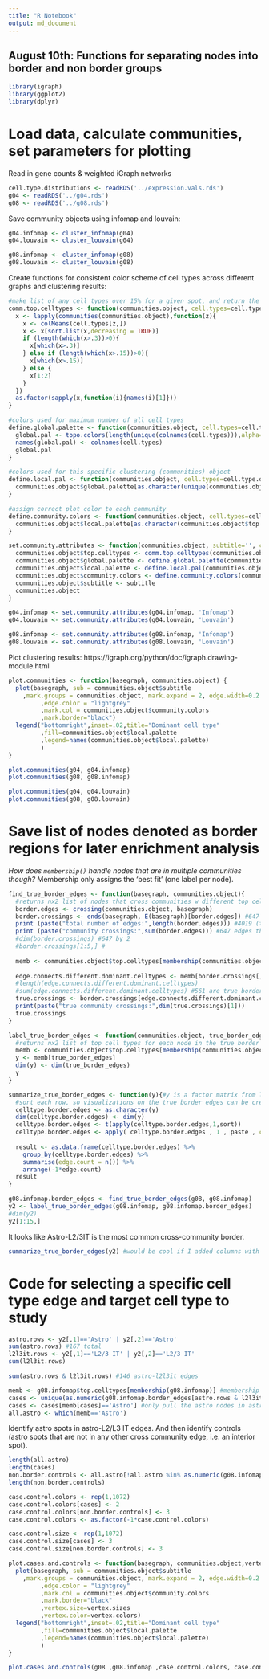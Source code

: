 ---
title: "R Notebook"
output: md_document
---

## August 10th: Functions for separating nodes into border and non border groups

```{r}
library(igraph)
library(ggplot2)
library(dplyr)
```

# Load data, calculate communities, set parameters for plotting 
Read in gene counts & weighted iGraph networks
```{r}
cell.type.distributions <- readRDS('../expression.vals.rds')
g04 <- readRDS('../g04.rds')
g08 <- readRDS('../g08.rds')
```

Save community objects using infomap and louvain:
```{r}
g04.infomap <- cluster_infomap(g04)
g04.louvain <- cluster_louvain(g04)

g08.infomap <- cluster_infomap(g08)
g08.louvain <- cluster_louvain(g08)
```

Create functions for consistent color scheme of cell types across different graphs and clustering results:
```{r}
#make list of any cell types over 15% for a given spot, and return the top (#1) for each community
comm.top.celltypes <- function(communities.object, cell.types=cell.type.distributions){
  x <- lapply(communities(communities.object),function(z){
    x <- colMeans(cell.types[z,])
    x <- x[sort.list(x,decreasing = TRUE)]
    if (length(which(x>.3))>0){
      x[which(x>.3)]
    } else if (length(which(x>.15))>0){
      x[which(x>.15)]
    } else {
      x[1:2]
    }
  })
  as.factor(sapply(x,function(i){names(i)[1]}))
}

#colors used for maximum number of all cell types
define.global.palette <- function(communities.object, cell.types=cell.type.distributions){
  global.pal <- topo.colors(length(unique(colnames(cell.types))),alpha=.2) #unique colorset for all available cell types
  names(global.pal) <- colnames(cell.types)
  global.pal
}

#colors used for this specific clustering (communities) object
define.local.pal <- function(communities.object, cell.types=cell.type.distributions){
  communities.object$global.palette[as.character(unique(communities.object$top.celltypes))] #unique colorset used for this instance 
}

#assign correct plot color to each community
define.community.colors <- function(communities.object, cell.types=cell.type.distributions){
  communities.object$local.palette[as.character(communities.object$top.celltypes)] 
}

set.community.attributes <- function(communities.object, subtitle='', cell.types=cell.type.distributions){
  communities.object$top.celltypes <- comm.top.celltypes(communities.object)
  communities.object$global.palette <- define.global.palette(communities.object)
  communities.object$local.palette <- define.local.pal(communities.object)
  communities.object$community.colors <- define.community.colors(communities.object)
  communities.object$subtitle <- subtitle
  communities.object
}
```

```{r}
g04.infomap <- set.community.attributes(g04.infomap, 'Infomap')
g04.louvain <- set.community.attributes(g04.louvain, 'Louvain')

g08.infomap <- set.community.attributes(g08.infomap, 'Infomap')
g08.louvain <- set.community.attributes(g08.louvain, 'Louvain')
```


Plot clustering results: https://igraph.org/python/doc/igraph.drawing-module.html
```{r}
plot.communities <- function(basegraph, communities.object) {
  plot(basegraph, sub = communities.object$subtitle
    ,mark.groups = communities.object, mark.expand = 2, edge.width=0.2 
         ,edge.color = "lightgrey"
         ,mark.col = communities.object$community.colors
         ,mark.border="black")
  legend("bottomright",inset=.02,title="Dominant cell type"
         ,fill=communities.object$local.palette
         ,legend=names(communities.object$local.palette) 
         )
}
```

```{r, fig.width = 7, fig.height = 7}
plot.communities(g04, g04.infomap)
plot.communities(g08, g08.infomap)

plot.communities(g04, g04.louvain)
plot.communities(g08, g08.louvain)
```

# Save list of nodes denoted as border regions for later enrichment analysis
*How does `membership()` handle nodes that are in multiple communities though?* Membership only assigns the 'best fit' (one label per node).

```{r}
find_true_border_edges <- function(basegraph, communities.object){
  #returns nx2 list of nodes that cross communities w different top cell types
  border.edges <- crossing(communities.object, basegraph)
  border.crossings <- ends(basegraph, E(basegraph)[border.edges]) #647
  print (paste("total number of edges:",length(border.edges))) #4019 (total number of edges)
  print (paste("community crossings:",sum(border.edges))) #647 edges that connect different communities
  #dim(border.crossings) #647 by 2
  #border.crossings[1:5,] #
  
  memb <- communities.object$top.celltypes[membership(communities.object)]
  
  edge.connects.different.dominant.celltypes <- memb[border.crossings[,1]] != memb[border.crossings[,2]]
  #length(edge.connects.different.dominant.celltypes)
  #sum(edge.connects.different.dominant.celltypes) #561 are true borders
  true.crossings <- border.crossings[edge.connects.different.dominant.celltypes,]
  print(paste("true community crossings:",dim(true.crossings)[1]))
  true.crossings
}

label_true_border_edges <- function(communities.object, true_border_edges){
  #returns nx2 list of top cell types for each node in the true border edges list
  memb <- communities.object$top.celltypes[membership(communities.object)] #top cell type of each community
  y <- memb[true_border_edges]
  dim(y) <- dim(true_border_edges)
  y
}

summarize_true_border_edges <- function(y){#y is a factor matrix from label_true_border_edges
  #sort each row, so visualizations on the true border edges can be created
  celltype.border.edges <- as.character(y)
  dim(celltype.border.edges) <- dim(y)
  celltype.border.edges <- t(apply(celltype.border.edges,1,sort))
  celltype.border.edges <- apply( celltype.border.edges , 1 , paste , collapse = " --- " )
  
  result <- as.data.frame(celltype.border.edges) %>%
    group_by(celltype.border.edges) %>%
    summarise(edge.count = n()) %>%
    arrange(-1*edge.count)
  result
}
```

```{r}
g08.infomap.border_edges <- find_true_border_edges(g08, g08.infomap)
y2 <- label_true_border_edges(g08.infomap, g08.infomap.border_edges)
#dim(y2)
y2[1:15,]
```

It looks like Astro-L2/3IT is the most common cross-community border.
```{r}
summarize_true_border_edges(y2) #would be cool if I added columns with the # of A spots & number of B spots too (non border spots)
```

# Code for selecting a specific cell type edge and target cell type to study
```{r}
astro.rows <- y2[,1]=='Astro' | y2[,2]=='Astro'
sum(astro.rows) #167 total
l2l3it.rows <- y2[,1]=='L2/3 IT' | y2[,2]=='L2/3 IT'
sum(l2l3it.rows)

sum(astro.rows & l2l3it.rows) #146 astro-l2l3it edges

memb <- g08.infomap$top.celltypes[membership(g08.infomap)] #membership of every single spot
cases <- unique(as.numeric(g08.infomap.border_edges[astro.rows & l2l3it.rows,])) #unique nodes in the 146 astro-l2l3it edges
cases <- cases[memb[cases]=='Astro'] #only pull the astro nodes in astro-l2leit edges (59)
all.astro <- which(memb=='Astro')
```

Identify astro spots in astro-L2/L3 IT edges. And then identify controls (astro spots that are not in any other cross community edge, i.e. an interior spot).
```{r}
length(all.astro)
length(cases)
non.border.controls <- all.astro[!all.astro %in% as.numeric(g08.infomap.border_edges)] #for control (non border spots), remove any in our target
length(non.border.controls)
```

```{r}
case.control.colors <- rep(1,1072)
case.control.colors[cases] <- 2
case.control.colors[non.border.controls] <- 3
case.control.colors <- as.factor(-1*case.control.colors)

case.control.size <- rep(1,1072)
case.control.size[cases] <- 3
case.control.size[non.border.controls] <- 3
```

```{r}
plot.cases.and.controls <- function(basegraph, communities.object,vertex.colors,vertex.sizes) {
  plot(basegraph, sub = communities.object$subtitle
    ,mark.groups = communities.object, mark.expand = 2, edge.width=0.2 
         ,edge.color = "lightgrey"
         ,mark.col = communities.object$community.colors
         ,mark.border="black"
         ,vertex.size=vertex.sizes
         ,vertex.color=vertex.colors)
  legend("bottomright",inset=.02,title="Dominant cell type"
         ,fill=communities.object$local.palette
         ,legend=names(communities.object$local.palette) 
         )
}
```

```{r, fig.width = 7, fig.height = 7}
plot.cases.and.controls(g08 ,g08.infomap ,case.control.colors, case.control.size)
```










